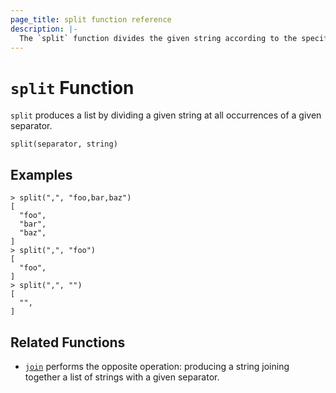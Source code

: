 ```yaml
---
page_title: split function reference
description: |-
  The `split` function divides the given string according to the specified separator to produce a list. Learn how to use the `split` function in Packer templates.
---
```


# `split` Function

`split` produces a list by dividing a given string at all occurrences of a
given separator.

```hcl
split(separator, string)
```

## Examples

```shell-session
> split(",", "foo,bar,baz")
[
  "foo",
  "bar",
  "baz",
]
> split(",", "foo")
[
  "foo",
]
> split(",", "")
[
  "",
]
```

## Related Functions

- [`join`](/packer/docs/templates/hcl_templates/functions/string/join) performs the opposite operation: producing a string
  joining together a list of strings with a given separator.
